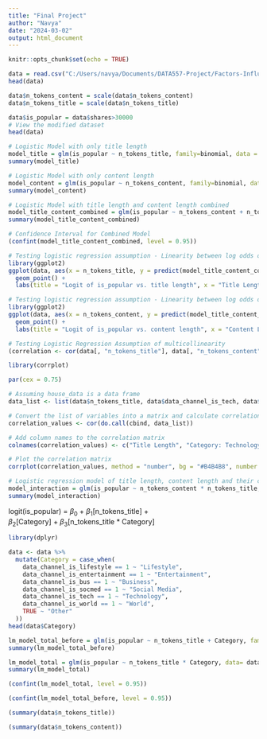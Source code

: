 ```yaml
---
title: "Final Project"
author: "Navya"
date: "2024-03-02"
output: html_document
---
```


```r
knitr::opts_chunk$set(echo = TRUE)
```

```r
data = read.csv("C:/Users/navya/Documents/DATA557-Project/Factors-Influencing-Online-News-Popularity/data/OnlineNewsPopularity.csv")
head(data)
```

```r
data$n_tokens_content = scale(data$n_tokens_content)
data$n_tokens_title = scale(data$n_tokens_title)
```



```r
data$is_popular = data$shares>30000
# View the modified dataset
head(data)
```



```r
# Logistic Model with only title length
model_title = glm(is_popular ~ n_tokens_title, family=binomial, data = data)
summary(model_title)
```

```r
# Logistic Model with only content length
model_content = glm(is_popular ~ n_tokens_content, family=binomial, data = data)
summary(model_content)
```

```r
# Logistic Model with title length and content length combined
model_title_content_combined = glm(is_popular ~ n_tokens_content + n_tokens_title, family=binomial, data = data)
summary(model_title_content_combined)
```
```r
# Confidence Interval for Combined Model
(confint(model_title_content_combined, level = 0.95))
```
```r
# Testing logistic regression assumption - Linearity between log odds of probability and title length
library(ggplot2)
ggplot(data, aes(x = n_tokens_title, y = predict(model_title_content_combined, type = "response"))) +
  geom_point() +
  labs(title = "Logit of is_popular vs. title length", x = "Title Length", y = "Log Odds of Popularity")

```

```r
# Testing logistic regression assumption - Linearity between log odds of probability and content length
library(ggplot2)
ggplot(data, aes(x = n_tokens_content, y = predict(model_title_content_combined, type = "response"))) +
  geom_point() +
  labs(title = "Logit of is_popular vs. content length", x = "Content Length", y = "Log Odds of Popularity")

```
```r
# Testing Logistic Regression Assumption of multicollinearity
(correlation <- cor(data[, "n_tokens_title"], data[, "n_tokens_content"]))
```
```r
library(corrplot)

par(cex = 0.75)

# Assuming house_data is a data frame
data_list <- list(data$n_tokens_title, data$data_channel_is_tech, data$data_channel_is_bus, data$data_channel_is_entertainment, data$data_channel_is_lifestyle, data$data_channel_is_socmed, data$data_channel_is_world)

# Convert the list of variables into a matrix and calculate correlations
correlation_values <- cor(do.call(cbind, data_list))

# Add column names to the correlation matrix
colnames(correlation_values) <- c("Title Length", "Category: Technology", "Category: Business", "Category: Entertainment", "Category: Lifestyle", "Category: Social Media", "Category: World")

# Plot the correlation matrix
corrplot(correlation_values, method = "number", bg = "#B4B4B8", number.digits = 2)
```


```r
# Logistic regression model of title length, content length and their combine effect
model_interaction = glm(is_popular ~ n_tokens_content * n_tokens_title, family=binomial, data = data)
summary(model_interaction)
```
logit(is_popular) = $\beta_0$ + $\beta_1$[n_tokens_title] +     
$\beta_2$[Category] + $\beta_3$[n_tokens_title * Category]



```r
library(dplyr)

data <- data %>%
  mutate(Category = case_when(
    data_channel_is_lifestyle == 1 ~ "Lifestyle",
    data_channel_is_entertainment == 1 ~ "Entertainment",
    data_channel_is_bus == 1 ~ "Business",
    data_channel_is_socmed == 1 ~ "Social Media",
    data_channel_is_tech == 1 ~ "Technology",
    data_channel_is_world == 1 ~ "World",
    TRUE ~ "Other"
  ))
head(data$Category)
```
```r
lm_model_total_before = glm(is_popular ~ n_tokens_title + Category, family=binomial, data = data)
summary(lm_model_total_before)
```

```r
lm_model_total = glm(is_popular ~ n_tokens_title * Category, data= data)
summary(lm_model_total)
```

```r
(confint(lm_model_total, level = 0.95))
```
```r
(confint(lm_model_total_before, level = 0.95))
```
```r
(summary(data$n_tokens_title))
```

```r
(summary(data$n_tokens_content))
```




